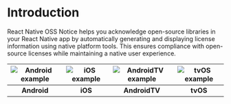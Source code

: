 # Introduction

React Native OSS Notice helps you acknowledge open-source libraries in your React Native app by automatically generating and displaying license information using native platform tools. This ensures compliance with open-source licenses while maintaining a native user experience.

| ![Android example](https://github.com/callstackincubator/with-react-native-oss-notice/raw/main/static/android-expo.gif) | ![iOS example](https://github.com/callstackincubator/with-react-native-oss-notice/raw/main/static/ios-expo.gif) | ![AndroidTV example](https://github.com/callstackincubator/with-react-native-oss-notice/raw/main/static/android-tv.gif) | ![tvOS example](https://github.com/callstackincubator/with-react-native-oss-notice/raw/main/static/tvos.gif) |
| :-: | :-: | :-: | :-: |
| **Android** | **iOS** | **AndroidTV** | **tvOS** |